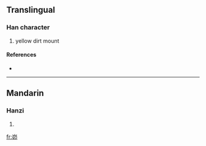 ==Translingual==

===Han character===
{{Han char|rn=46|rad=山|as=05|sn=8|four=|canj=山竹竹中 (UHHL)}}

# yellow dirt mount

====References====
* {{Han ref|kx=0310.071|hdz=10768.090|uh=5CC1|ud=23745}}

----

==Mandarin==

===Hanzi===
{{cmn-hanzi|pin=[[mǎo]] ([[mao3]])|wg=mao<sup>3</sup>}}

# {{defn|Mandarin|sort=山05}}

[[fr:峁]]
